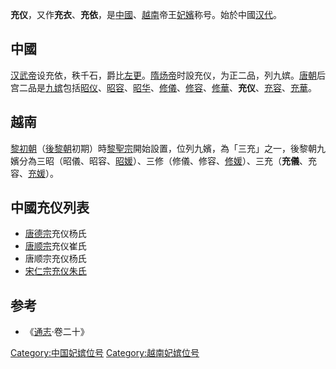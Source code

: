 '''充仪'''，又作'''充衣'''、'''充依'''，是[[中國|中國]]、[[越南|越南]]帝王[[妃嬪|妃嬪]]称号。始於中國[[汉代|汉代]]。
==中國==
[[汉武帝|汉武帝]]设充依，秩千石，爵比[[左更|左更]]。[[隋炀帝|隋炀帝]]时設充仪，为正二品，列九嫔。[[唐朝|唐朝]]后宫二品是[[九嫔|九嫔]]包括[[昭仪|昭仪]]、[[昭容|昭容]]、[[昭华|昭华]]、[[修儀|修儀]]、[[修容_(稱號)|修容]]、[[修華|修華]]、'''充仪'''、[[充容|充容]]、[[充華|充華]]。
==越南==
[[黎初朝|黎初朝]]（[[後黎朝|後黎朝]]初期）時[[黎聖宗|黎聖宗]]開始設置，位列九嬪，為「三充」之一，後黎朝九嬪分為三昭（昭儀、昭容、[[昭媛|昭媛]]）、三修（修儀、修容、[[修媛|修媛]]）、三充（'''充儀'''、充容、[[充媛|充媛]]）。

==中國充仪列表==
* [[唐德宗|唐德宗]]充仪杨氏
* [[唐顺宗|唐顺宗]]充仪崔氏
* 唐顺宗充仪杨氏
* [[宋仁宗|宋仁宗]][[朱充仪|充仪朱氏]]

== 参考 ==
* 《[[通志|通志]]·卷二十》

[[Category:中国妃嫔位号|Category:中国妃嫔位号]]
[[Category:越南妃嫔位号|Category:越南妃嫔位号]]